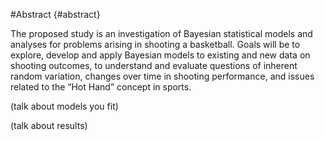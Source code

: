 #Abstract {#abstract}

The proposed study is an investigation of Bayesian statistical models and analyses for problems arising in shooting a basketball. Goals will be to explore, develop and apply Bayesian models to existing and new data on shooting outcomes, to understand and evaluate questions of inherent random variation, changes over time in shooting performance, and issues related to the "Hot Hand" concept in sports.

\par

(talk about models you fit)

\par

(talk about results)
